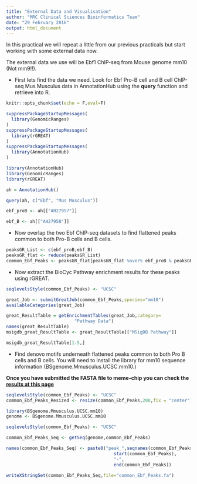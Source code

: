 ```yaml
---
title: "External Data and Visualisation"
author: "MRC Clinical Sciences Bioinformatics Team"
date: "29 February 2016"
output: html_document
---
```


In this practical we will repeat a little from our previous practicals but start working with some external data now.

The external data we use will be Ebf1 ChIP-seq from Mouse genome mm10 (Not mm9!!).

* First lets find the data we need. Look for Ebf Pro-B cell and B cell ChIP-seq Mus Musculus data in AnnotationHub using the **query** function and retrieve into R.

```r
knitr::opts_chunk$set(echo = F,eval=F)
```

```r
suppressPackageStartupMessages(
  library(GenomicRanges)
)
suppressPackageStartupMessages(
  library(rGREAT)
)
suppressPackageStartupMessages(
  library(AnnotationHub)
)

library(AnnotationHub)
library(GenomicRanges)
library(rGREAT)

ah = AnnotationHub()

query(ah, c("Ebf", "Mus Musculus"))

ebf_proB <- ah[["AH27957"]]

ebf_B <- ah[["AH27958"]]


```

* Now overlap the two Ebf ChIP-seq datasets to find flattened peaks common to both Pro-B cells and B cells.

```r
peaksGR_List <- c(ebf_proB,ebf_B)
peaksGR_flat <- reduce(peaksGR_List)
common_Ebf_Peaks <- peaksGR_flat[peaksGR_flat %over% ebf_proB & peaksGR_flat %over% ebf_B ]
```

* Now extract the BioCyc Pathway enrichment results for these peaks using rGREAT.

```r

seqlevelsStyle(common_Ebf_Peaks) <- "UCSC"

great_Job <- submitGreatJob(common_Ebf_Peaks,species="mm10")
availableCategories(great_Job)

great_ResultTable = getEnrichmentTables(great_Job,category=
                          "Pathway Data")
names(great_ResultTable)
msigdb_great_ResultTable <- great_ResultTable[["MSigDB Pathway"]]

msigdb_great_ResultTable[1:5,]
```

* Find denovo motifs underneath flattened peaks common to both Pro B cells and B cells. You will need to install the library for mm10 sequence information (BSgenome.Mmusculus.UCSC.mm10.)

**Once you have submitted the FASTA file to meme-chip you can check the [results at this page](http://mrccsc.github.io/ebf_meme/meme-chip.html)**

```r
seqlevelsStyle(common_Ebf_Peaks) <- "UCSC"
common_Ebf_Peaks_Resized <- resize(common_Ebf_Peaks,200,fix = "center")

library(BSgenome.Mmusculus.UCSC.mm10)
genome <- BSgenome.Mmusculus.UCSC.mm10

seqlevelsStyle(common_Ebf_Peaks) <- "UCSC"

common_Ebf_Peaks_Seq <- getSeq(genome,common_Ebf_Peaks)

names(common_Ebf_Peaks_Seq) <- paste0("peak_",seqnames(common_Ebf_Peaks),"_",
                                         start(common_Ebf_Peaks),
                                         "-",
                                         end(common_Ebf_Peaks))

writeXStringSet(common_Ebf_Peaks_Seq,file="common_Ebf_Peaks.fa")
```